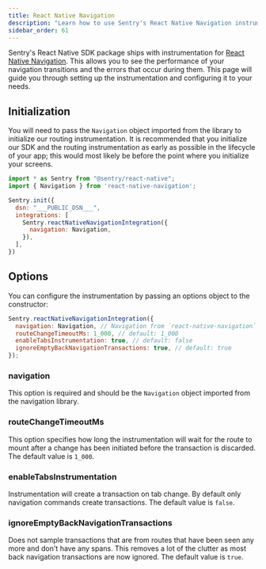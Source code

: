 ```yaml
---
title: React Native Navigation
description: "Learn how to use Sentry's React Native Navigation instrumentation."
sidebar_order: 61
---
```


Sentry's React Native SDK package ships with instrumentation for [React Native Navigation](https://github.com/wix/react-native-navigation). This allows you to see the performance of your navigation transitions and the errors that occur during them. This page will guide you through setting up the instrumentation and configuring it to your needs.

## Initialization

You will need to pass the `Navigation` object imported from the library to initialize our routing instrumentation. It is recommended that you initialize our SDK and the routing instrumentation as early as possible in the lifecycle of your app; this would most likely be before the point where you initialize your screens.

```javascript {7-9} {filename: index.js}
import * as Sentry from "@sentry/react-native";
import { Navigation } from 'react-native-navigation';

Sentry.init({
  dsn: "___PUBLIC_DSN___",
  integrations: [
    Sentry.reactNativeNavigationIntegration({
      navigation: Navigation,
    }),
  ],
})
```

## Options

You can configure the instrumentation by passing an options object to the constructor:

```javascript
Sentry.reactNativeNavigationIntegration({
  navigation: Navigation, // Navigation from `react-native-navigation`
  routeChangeTimeoutMs: 1_000, // default: 1_000
  enableTabsInstrumentation: true, // default: false
  ignoreEmptyBackNavigationTransactions: true, // default: true
});
```

### navigation

This option is required and should be the `Navigation` object imported from the navigation library.

### routeChangeTimeoutMs

This option specifies how long the instrumentation will wait for the route to mount after a change has been initiated before the transaction is discarded. The default value is `1_000`.

### enableTabsInstrumentation

Instrumentation will create a transaction on tab change. By default only navigation commands create transactions. The default value is `false`.

### ignoreEmptyBackNavigationTransactions

Does not sample transactions that are from routes that have been seen any more and don't have any spans. This removes a lot of the clutter as most back navigation transactions are now ignored. The default value is `true`.
